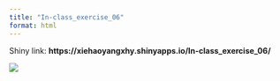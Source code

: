 ```yaml
---
title: "In-class_exercise_06"
format: html
---
```


Shiny link: **https://xiehaoyangxhy.shinyapps.io/In-class_exercise_06/**

![](images/bfb2e7b2-a88e-49cf-8887-df7648495add.png)
